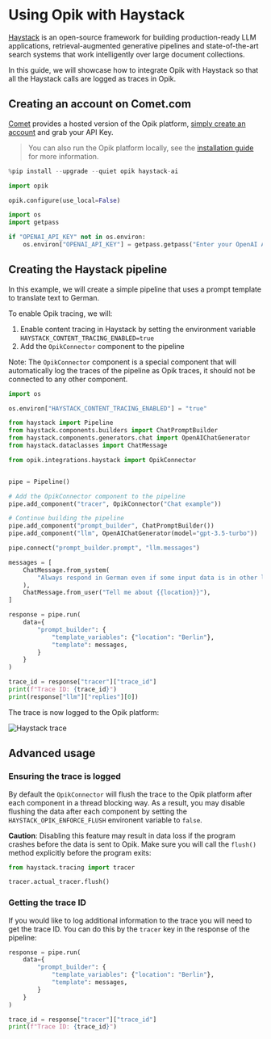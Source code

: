 # Using Opik with Haystack

[Haystack](https://docs.haystack.deepset.ai/docs/intro) is an open-source framework for building production-ready LLM applications, retrieval-augmented generative pipelines and state-of-the-art search systems that work intelligently over large document collections.

In this guide, we will showcase how to integrate Opik with Haystack so that all the Haystack calls are logged as traces in Opik.

## Creating an account on Comet.com

[Comet](https://www.comet.com/site?from=llm&utm_source=opik&utm_medium=colab&utm_content=haystack&utm_campaign=opik) provides a hosted version of the Opik platform, [simply create an account](https://www.comet.com/signup?from=llm&utm_source=opik&utm_medium=colab&utm_content=haystack&utm_campaign=opik) and grab your API Key.

> You can also run the Opik platform locally, see the [installation guide](https://www.comet.com/docs/opik/self-host/overview/?from=llm&utm_source=opik&utm_medium=colab&utm_content=haystack&utm_campaign=opik) for more information.


```python
%pip install --upgrade --quiet opik haystack-ai
```


```python
import opik

opik.configure(use_local=False)
```


```python
import os
import getpass

if "OPENAI_API_KEY" not in os.environ:
    os.environ["OPENAI_API_KEY"] = getpass.getpass("Enter your OpenAI API key: ")
```

## Creating the Haystack pipeline

In this example, we will create a simple pipeline that uses a prompt template to translate text to German.

To enable Opik tracing, we will:
1. Enable content tracing in Haystack by setting the environment variable `HAYSTACK_CONTENT_TRACING_ENABLED=true`
2. Add the `OpikConnector` component to the pipeline

Note: The `OpikConnector` component is a special component that will automatically log the traces of the pipeline as Opik traces, it should not be connected to any other component.


```python
import os

os.environ["HAYSTACK_CONTENT_TRACING_ENABLED"] = "true"

from haystack import Pipeline
from haystack.components.builders import ChatPromptBuilder
from haystack.components.generators.chat import OpenAIChatGenerator
from haystack.dataclasses import ChatMessage

from opik.integrations.haystack import OpikConnector


pipe = Pipeline()

# Add the OpikConnector component to the pipeline
pipe.add_component("tracer", OpikConnector("Chat example"))

# Continue building the pipeline
pipe.add_component("prompt_builder", ChatPromptBuilder())
pipe.add_component("llm", OpenAIChatGenerator(model="gpt-3.5-turbo"))

pipe.connect("prompt_builder.prompt", "llm.messages")

messages = [
    ChatMessage.from_system(
        "Always respond in German even if some input data is in other languages."
    ),
    ChatMessage.from_user("Tell me about {{location}}"),
]

response = pipe.run(
    data={
        "prompt_builder": {
            "template_variables": {"location": "Berlin"},
            "template": messages,
        }
    }
)

trace_id = response["tracer"]["trace_id"]
print(f"Trace ID: {trace_id}")
print(response["llm"]["replies"][0])
```

The trace is now logged to the Opik platform:

![Haystack trace](https://raw.githubusercontent.com/comet-ml/opik/main/apps/opik-documentation/documentation/fern/img/cookbook/haystack_trace_cookbook.png)

## Advanced usage

### Ensuring the trace is logged

By default the `OpikConnector` will flush the trace to the Opik platform after each component in a thread blocking way. As a result, you may disable flushing the data after each component by setting the `HAYSTACK_OPIK_ENFORCE_FLUSH` environent variable to `false`.

**Caution**: Disabling this feature may result in data loss if the program crashes before the data is sent to Opik. Make sure you will call the `flush()` method explicitly before the program exits:


```python
from haystack.tracing import tracer

tracer.actual_tracer.flush()
```

### Getting the trace ID

If you would like to log additional information to the trace you will need to get the trace ID. You can do this by the `tracer` key in the response of the pipeline:


```python
response = pipe.run(
    data={
        "prompt_builder": {
            "template_variables": {"location": "Berlin"},
            "template": messages,
        }
    }
)

trace_id = response["tracer"]["trace_id"]
print(f"Trace ID: {trace_id}")
```
